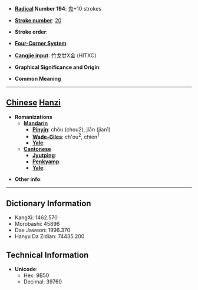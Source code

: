 * '''[[Wiktionary:Chinese radical index| Radical]] Number 194''': [[Wiktionary:Chinese radical index 鬼|鬼]]+10 strokes

* '''[[Wiktionary:Chinese total strokes index|Stroke number]]''': [[Wiktionary:Chinese total strokes index 20|20]]

* '''Stroke order''': 

* '''[[Wiktionary:Chinese four corner index|Four-Corner System]]''': 

* '''[[Wiktionary:Chinese Cangjie index|Cangjie input]]''': 竹戈廿X金 (HITXC)

* '''Graphical Significance and Origin''': 

* '''Common Meaning'''

----

== [[Chinese]] [[Hanzi]] ==

* '''Romanizations'''
** '''[[Mandarin]]'''
*** '''[[Pinyin]]''': chóu (chou2), jiān (jian1)
*** '''[[Wade-Giles]]''': ch'ou<sup>2</sup>, chien<sup>1</sup>
*** '''[[Yale]]''': 
** '''[[Cantonese]]'''
*** '''[[Jyutping]]''':
*** '''[[Penkyamp]]''': 
*** '''[[Yale]]''': 

* '''Other info''': 

----

== Dictionary Information ==

* KangXi: 1462.570
* Morobashi: 45896
* Dae Jaweon: 1996.370
* Hanyu Da Zidian: 74435.200

== Technical Information ==

* '''Unicode''':
** Hex: 9B50
** Decimal: 39760